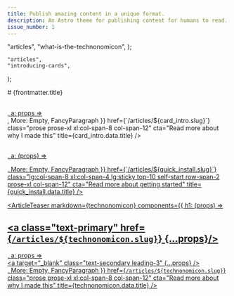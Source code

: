 ```yaml
---
title: Publish amazing content in a unique format.
description: An Astro theme for publishing content for humans to read.
issue_number: 1
---
```




  "articles",
  "what-is-the-technonomicon",
);

    "articles",
    "introducing-cards",
);


<div
  class="grid grid-cols-12 gap-y-8 lg:gap-4 break-words hyphens-auto xl:gap-16 md:px-10 px-2 text-justify"
>
<div class="col-span-12 text-3xl lg:text-9xl font-display text-center text-balance">
  # {frontmatter.title}
  </div>
  <ArticleTeaser
    markdown={card_intro}
    components={{
            h1: (props) => <h2 class="text-primary font-display mt-0 text-6xl text-left" ><a class="text-primary" href={`/articles/${card_intro.slug}`}  {...props}/></h2>,
            a: props => <div class="border-l text-sm pl-2 border-secondary"><a target="_blank" class="text-secondary leading-3" {...props} /></div>,
            More: Empty,
            FancyParagraph
        }}
    href={`/articles/${card_intro.slug}`}
    class="prose prose-xl xl:col-span-8 col-span-12"
    cta="Read more about why I made this"
    title={card_intro.data.title}
  />
  <ArticleTeaser
    markdown={quick_install}
    components={{
            h1: (props) => <h2 class="text-primary text-5xl mt-0 text-left" ><a href={`/articles/${quick_install.slug}`}  {...props}/></h2>,
            a: (props) => <p {...props} />,
            More: Empty,
            FancyParagraph
        }}
    href={`/articles/${quick_install.slug}`}
    class="lg:col-span-8 xl:col-span-4 lg:sticky top-10 self-start row-span-2 prose-xl col-span-12"
    cta="Read more about getting started"
    title={quick_install.data.title}
  />

  <ArticleTeaser
    markdown={technonomicon}
    components={{
      h1: (props) => <h2 class="text-primary font-display mt-0 text-6xl text-left" ><a class="text-primary" href={`/articles/${technonomicon.slug}`}  {...props}/></h2>,
      a: props => <div class="border-l text-sm pl-2 border-secondary"><a target="_blank" class="text-secondary leading-3" {...props} /></div>,
      More: Empty,
      FancyParagraph
    }}
    href={`/articles/${technonomicon.slug}`}
    class="prose prose-xl xl:col-span-8 col-span-12"
    cta="Read more about why I made this"
    title={technonomicon.data.title}
  />
</div>
